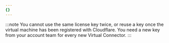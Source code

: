 ```yaml
---
{}
---
```




:::note
You cannot use the same license key twice, or reuse a key once the virtual machine has been registered with Cloudflare. You need a new key from your account team for every new Virtual Connector.
:::